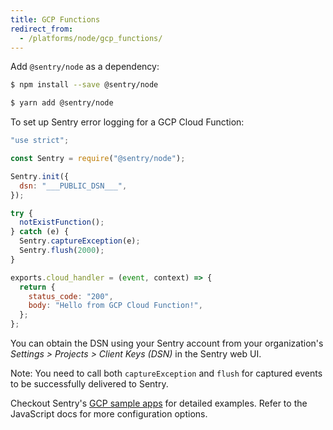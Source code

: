 ```yaml
---
title: GCP Functions
redirect_from:
  - /platforms/node/gcp_functions/
---
```


Add `@sentry/node` as a dependency:

```bash {tabTitle:npm}
$ npm install --save @sentry/node
```

```bash {tabTitle:Yarn}
$ yarn add @sentry/node
```

To set up Sentry error logging for a GCP Cloud Function:

```javascript
"use strict";

const Sentry = require("@sentry/node");

Sentry.init({
  dsn: "___PUBLIC_DSN___",
});

try {
  notExistFunction();
} catch (e) {
  Sentry.captureException(e);
  Sentry.flush(2000);
}

exports.cloud_handler = (event, context) => {
  return {
    status_code: "200",
    body: "Hello from GCP Cloud Function!",
  };
};
```

You can obtain the DSN using your Sentry account from your organization's _Settings > Projects > Client Keys (DSN)_ in the Sentry web UI.

Note: You need to call both `captureException` and `flush` for captured events to be successfully delivered to Sentry.

Checkout Sentry's [GCP sample apps](https://github.com/getsentry/examples/tree/master/gcp-cloud-functions/node) for detailed examples. Refer to the <Link to="/platforms/javascript/">JavaScript docs</Link> for more configuration options.
